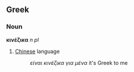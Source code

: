 ==Greek==
===Noun===
'''κινέζικα''' ''n pl''

# [[Chinese]] language
#:''είναι κινέζικα για μένα'' it's Greek to me